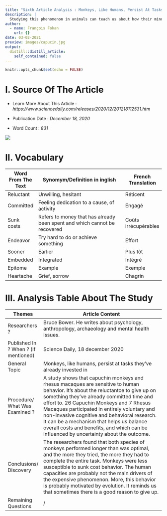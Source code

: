 ```yaml
---
title: "Sixth Article Analysis : Monkeys, Like Humans, Persist At Tasks They've Already Invested In"
description: |
  Studying this phenomenon in animals can teach us about how their minds and ours work
author:
  - name: François Fokan
    url: {}
date: 03-02-2021
preview: images/capucin.jpg
output:
  distill::distill_article:
    self_contained: false
---
```


```r
knitr::opts_chunk$set(echo = FALSE)
```

# I. Source Of The Article

- Learn More About This Article : *https://www.sciencedaily.com/releases/2020/12/201218112531.htm*

- Publication Date : *December 18, 2020*

- Word Count : *831*

![](images/Daily.jpg)

# II. Vocabulary
|     Word From The Text    |     Synomym/Definition   in inglish                                                |     French Translation      |
|---------------------------|------------------------------------------------------------------------------------|-----------------------------|
|     Reluctant             |     Unwilling, hesitant                                                            |     Réticent                |
|     Committed             |     Feeling   dedication to a cause, of activity                                   |     Engagé                  |
|     Sunk costs            |     Refers   to money that has already been spent and which cannot be recovered    |     Coûts irrécupérables    |
|     Endeavor              |     Try   hard to do or achieve something                                          |     Effort                  |
|     Sooner                |     Earlier                                                                        |     Plus tôt                |
|     Embedded              |     Integrated                                                                     |     Intégré                 |
|     Epitome               |     Example                                                                        |     Exemple                 |
|     Heartache             |     Grief,   sorrow                                                                |     Chagrin                 |

# III. Analysis Table About The Study
|     Themes                                  |     Article Content                                                                                                                                                                                                                                                                                                                                                                                                                                                             |
|---------------------------------------------|---------------------------------------------------------------------------------------------------------------------------------------------------------------------------------------------------------------------------------------------------------------------------------------------------------------------------------------------------------------------------------------------------------------------------------------------------------------------------------|
|     Researchers ?                           |     Bruce Bower. He writes about   psychology, anthropology, archaeology and mental health issues.                                                                                                                                                                                                                                                                                                                                                                              |
|     Published In ? When ? (if mentioned)    |     Science Daily, 18 december 2020                                                                                                                                                                                                                                                                                                                                                                                                                                             |
|     General Topic                           |     Monkeys, like humans, persist at   tasks they've already invested in                                                                                                                                                                                                                                                                                                                                                                                                        |
|     Procedure/ What   Was Examined ?        |     A study shows that capuchin monkeys and   rhesus macaques are sensitive to human behavior. It’s about the reluctantce to give up on something   they've already committed time and effort to. 26 Capuchin Monkeys and 7 Rhesus Macaques participated in entirely   voluntary and non-invasive cognitive and behavioral research. It can be a mechanism that helps us balance overall costs and   benefits, and which can be influenced by uncertainty about the outcome.    |
|     Conclusions/   Discovery                |     The researchers found that both species of   monkeys performed longer than was optimal, and the more they tried, the more   they had to complete the entire task. Monkeys were less susceptible to sunk   cost behavior.  The human capacities   are probably not the main drivers of the expensive phenomenon. More, this   behavior is probably motivated by evolution. It reminds us that sometimes   there is a good reason to give up.                                 |
|     Remaining   Questions                   |     /                                                                                                                                                                                                                                                                                                                                                                                                                                                                           |
